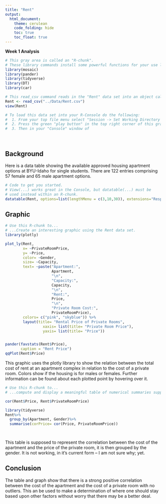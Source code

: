 ---
title: "Rent"
output: 
  html_document:
    theme: cerulean
    code_folding: hide
    toc: true
    toc_float: true
---

<!-- Welcome to the first Analysis for Math 325! 
The goal of this first assignment is to have you produce a graphical summary and a numerical summary of the "Rent" data set. The fun part is that you get to decide what type of graph and what type of numerical summary to create! You will need to read through the "green text" instructions of this document to find the places where you are supposed to enter R-code in order to complete the assignment. -->


**Week 1 Analysis**

```{r, message=FALSE, warning=FALSE}
# This gray area is called an "R-chunk". 
# These library commands install some powerful functions for your use later on.
library(mosaic)
library(pander)
library(tidyverse)
library(DT)
library(car)

# This read_csv command reads in the "Rent" data set into an object called "Rent"
Rent <- read_csv("../Data/Rent.csv")
view(Rent)

# To load this data set into your R-Console do the following:
#  1. From your top file menu select "Session -> Set Working Directory -> To Source File Location"
#  2. Press the green "play button" in the top right corner of this gray box (which is called an "R-chunk").
#  3. Then in your "Console" window of 
```

<br />

## Background

Here is a data table showing the available approved housing apartment options at BYU-Idaho for single students. There are 122 entries comprising 57 female and 65 male apartment options.

```{r, warning=FALSE}
# Code to get you started. 
# View(...) works great in the Console, but datatable(...) must be
# used instead within an R-chunk.
datatable(Rent, options=list(lengthMenu = c(3,10,30)), extensions="Responsive")
```


## Graphic

<!-- Present an interesting graphic using the Rent data set. Do not create the same graphics that are shown in the [Good Example Analysis](./Analyses/StudentHousing.html), but you can certainly use those graphics as a guide to inspire you on what to do yourself. -->


```{r}
# Use this R-chunk to...
# ...Create an interesting graphic using the Rent data set.
library(plotly)

plot_ly(Rent,
        x= ~PrivateRoomPrice,
        y= ~Price,
        color= ~Gender,
        size= ~Capacity,
        text= ~paste("Apartment:",
                     Apartment,
                     "\n",
                     "Capacity:",
                     Capacity,
                     "\n",
                     "Rent:",
                     Price,
                     "\n",
                     "Private Room Cost:",
                     PrivateRoomPrice),
        colors= c("pink", "skyblue")) %>%
        layout(title= "Rental Price of Private Rooms",
                 xaxis= list(title= "Private Room Price"),
                 yaxis= list(title= "Price"))


pander(favstats(Rent$Price),
       caption = "Rent Price")
qqPlot(Rent$Price)

```


<!-- Write a few statements here that explain your graphic and what it shows. -->

This graphic uses the plotly library to show the relation between the total cost of rent at an apartment complex in relation to the cost of a private room. Colors show if the housing is for males or females. Further information can be found about each plotted point by hovering over it.

```{r}
# Use this R-chunk to...
# ...compute and display a meaningful table of numerical summaries supporting your above graphic.

cor(Rent$Price, Rent$PrivateRoomPrice)

library(tidyverse)
Rent%>%
  group_by(Apartment, Gender)%>%
  summarise(corPrice= cor(Price, PrivateRoomPrice))

  

```

<!-- Write a few statements here that introduce your table of numerical summaries and what they show. -->

This table is supposed to represent the correlation between the cost of the apartment and the price of the private room, it is then grouped by the gender. It is not working, in it's current form -- I am not sure why; yet.


## Conclusion

The table and graph show that there is a strong positive correlation between the cost of the apartment and the cost of a private room with no outliers. This an be used to make a determination of where one should stay based upon other factors without worry that there may be a better deal. 



